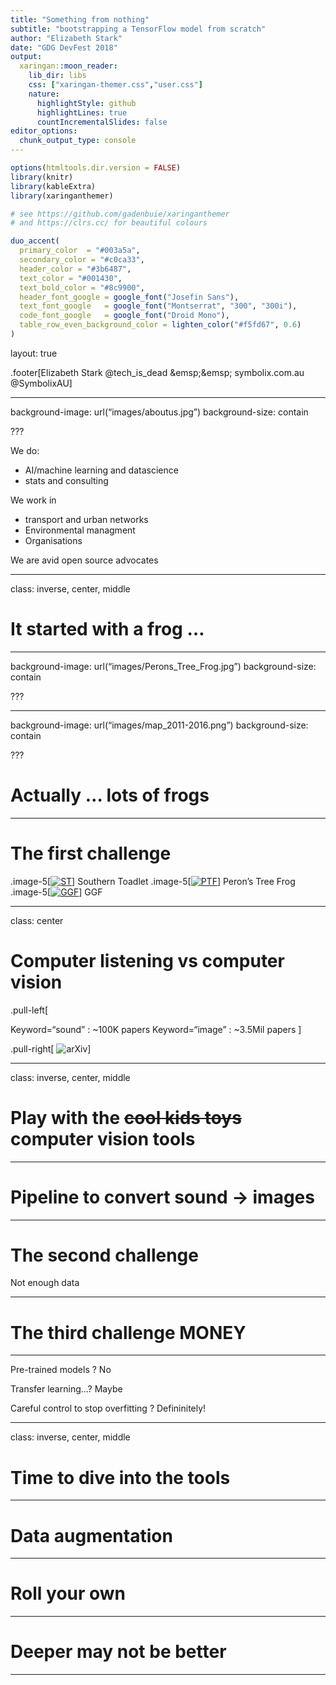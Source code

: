 ```yaml
---
title: "Something from nothing"
subtitle: "bootstrapping a TensorFlow model from scratch"
author: "Elizabeth Stark"
date: "GDG DevFest 2018"
output:
  xaringan::moon_reader:
    lib_dir: libs
    css: ["xaringan-themer.css","user.css"] 
    nature:
      highlightStyle: github
      highlightLines: true
      countIncrementalSlides: false
editor_options: 
  chunk_output_type: console
---
```


```r
options(htmltools.dir.version = FALSE)
library(knitr)
library(kableExtra)
library(xaringanthemer)
```

```r
# see https://github.com/gadenbuie/xaringanthemer
# and https://clrs.cc/ for beautiful colours

duo_accent(
  primary_color  = "#003a5a",
  secondary_color = "#c0ca33",
  header_color = "#3b6487",
  text_color = "#001430",
  text_bold_color = "#8c9900", 
  header_font_google = google_font("Josefin Sans"),
  text_font_google   = google_font("Montserrat", "300", "300i"),
  code_font_google   = google_font("Droid Mono"),
  table_row_even_background_color = lighten_color("#f5fd67", 0.6)
)

```

layout: true

.footer[Elizabeth Stark @tech_is_dead  &emsp;&emsp; symbolix.com.au  @SymbolixAU]

---


background-image: url("images/aboutus.jpg")
background-size: contain

???

We do:

* AI/machine learning and datascience
* stats and consulting

We work in 

* transport and urban networks
* Environmental managment
* Organisations 

We are avid open source advocates

---

class: inverse, center, middle

# It started with a frog ...

---

background-image: url("images/Perons_Tree_Frog.jpg")
background-size: contain


???

---

background-image: url("images/map_2011-2016.png")
background-size: contain

???

# Actually ... lots of frogs


---

# The first challenge

.image-5[[![ST](images/frog_btn.svg)](sounds/SouthernToadlet.wav)] Southern Toadlet
.image-5[[![PTF](images/frog_btn.svg)](sounds/PeronsTreeFrog.wav)] Peron's Tree Frog
.image-5[[![GGF](images/frog_btn.svg)](sounds/GrowlingGrassFrog.wav)] GGF

---

class: center

# Computer listening vs computer vision


.pull-left[


Keyword="sound"  : ~100K papers 
Keyword="image"  : ~3.5Mil papers 
]

.pull-right[
![arXiv](images/arxiv.png)
]


---

class: inverse, center, middle

# Play with the ~~cool kids toys~~ computer vision tools

---

# Pipeline to convert sound -> images

---

# The second challenge

Not enough data


---

# The third challenge MONEY

---

Pre-trained models ? No

Transfer learning...? Maybe

Careful control to stop overfitting ? Defininitely!

---

class: inverse, center, middle

# Time to dive into the tools

---

# Data augmentation

---

# Roll your own

---

# Deeper may not be better


---

